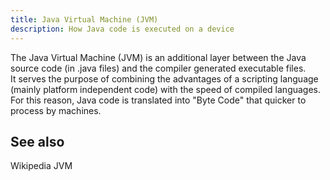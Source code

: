 ```yaml
---
title: Java Virtual Machine (JVM)
description: How Java code is executed on a device
---
```


<!--
Concept
=======

=== When to use this template:
Use this template when you need to describe a concept, technology,
or something similar. In other words: whenever you need to write an
article that describes a concept where the concept's name can be the
article's title (e.g., "Vert. x", "Verticle", "Event Bus")

=== When not to use this template:
Do not use these templates for articles that give context on how
to use/approach the topic. Instead, it would be best if you used a guide for that.

Writing a guide and a concept article are not mutually exclusive. Instead,
you should, in most cases, write both, where the concept gives a brief overview
of what it is, and the guide is a longer article explaining best practices on using
it.

E.g.:
Concept: Event Bus
Guide: Interacting with the Event Bus


=== Writing tips:
- Write in the present tense
- Use neutral pronouns (they/them instead of he/she and him/her)
- Be respectful to everyone
- Be aware of the potential for cultural misunderstandings
-->

<!-- Relevant imports: -->


<!-- Brief Description (1-3 lines) of the concept: -->

The Java Virtual Machine (JVM) is an additional layer between the Java source code (in .java files) and the compiler
generated executable files.  
It serves the purpose of combining the advantages of a scripting language (mainly platform independent code) with the speed of compiled languages.
For this reason, Java code is translated into "Byte Code" that quicker to process by machines.

## See also

<Reference to="https://en.wikipedia.org/wiki/Java_virtual_machine">Wikipedia JVM</Reference>

<!--
Snippets
--------n

<Reference to="../other-article">
    Relative Link to other article
</Reference>

<Reference to="https://www.example.com">
    Example Website
</Reference>
-->

